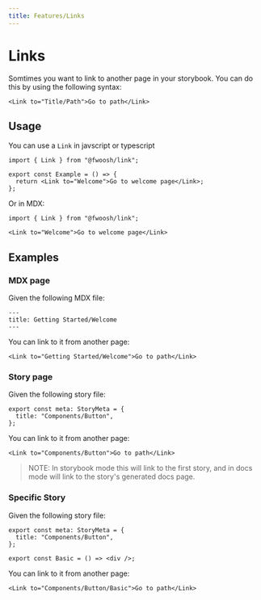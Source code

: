 ```yaml
---
title: Features/Links
---
```


# Links

Somtimes you want to link to another page in your storybook.
You can do this by using the following syntax:

```tsx
<Link to="Title/Path">Go to path</Link>
```

## Usage

You can use a `Link` in javscript or typescript

```tsx
import { Link } from "@fwoosh/link";

export const Example = () => {
  return <Link to="Welcome">Go to welcome page</Link>;
};
```

Or in MDX:

```mdx
import { Link } from "@fwoosh/link";

<Link to="Welcome">Go to welcome page</Link>
```

## Examples

### MDX page

Given the following MDX file:

```mdx
---
title: Getting Started/Welcome
---
```

You can link to it from another page:

```tsx
<Link to="Getting Started/Welcome">Go to path</Link>
```

### Story page

Given the following story file:

```tsx
export const meta: StoryMeta = {
  title: "Components/Button",
};
```

You can link to it from another page:

```tsx
<Link to="Components/Button">Go to path</Link>
```

> NOTE: In storybook mode this will link to the first story,
> and in docs mode will link to the story's generated docs page.

### Specific Story

Given the following story file:

```tsx
export const meta: StoryMeta = {
  title: "Components/Button",
};

export const Basic = () => <div />;
```

You can link to it from another page:

```tsx
<Link to="Components/Button/Basic">Go to path</Link>
```

